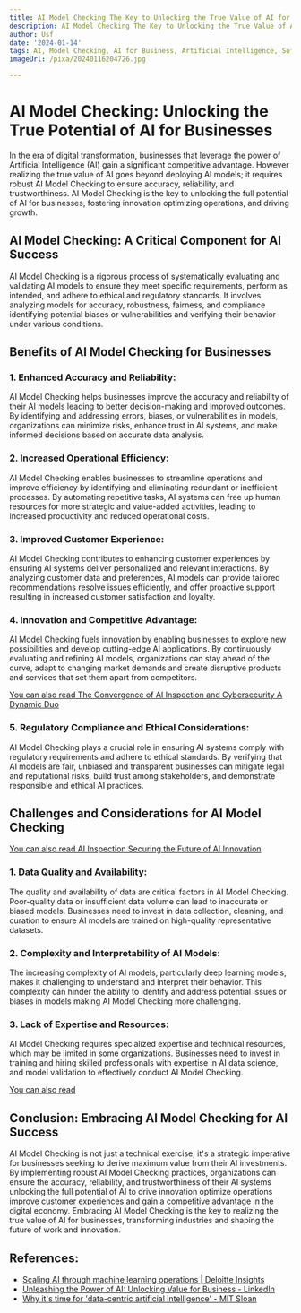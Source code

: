 ```yaml
---
title: AI Model Checking The Key to Unlocking the True Value of AI for Businesses
description: AI Model Checking The Key to Unlocking the True Value of AI for Businesses
author: Usf
date: '2024-01-14'
tags: AI, Model Checking, AI for Business, Artificial Intelligence, Software Verification
imageUrl: /pixa/20240116204726.jpg

---
```

# AI Model Checking: Unlocking the True Potential of AI for  Businesses

In the era of digital transformation,  businesses that leverage the power  of Artificial Intelligence (AI)  gain a significant competitive advantage. However realizing the true value of AI goes beyond deploying AI models; it requires robust AI Model Checking to ensure accuracy, reliability,  and trustworthiness. AI Model Checking is the key to unlocking the full potential of  AI for businesses, fostering innovation  optimizing operations, and driving growth.

## AI Model Checking: A Critical Component for AI Success

AI Model Checking is a rigorous process of systematically evaluating  and validating AI models to ensure they meet specific requirements, perform as intended, and adhere  to ethical and regulatory standards. It involves analyzing models for  accuracy, robustness, fairness, and compliance identifying potential biases  or vulnerabilities and verifying their behavior under  various conditions.

## Benefits of AI Model Checking  for Businesses

### 1. Enhanced Accuracy and Reliability:
AI Model Checking helps businesses improve the accuracy and reliability of their AI models leading to better decision-making and improved  outcomes. By identifying and addressing errors, biases, or vulnerabilities in models, organizations  can minimize  risks, enhance trust in AI systems, and make informed decisions based on accurate  data analysis.

###  2. Increased Operational Efficiency:
AI Model Checking enables businesses to streamline  operations and improve efficiency  by identifying and eliminating redundant or inefficient processes. By automating  repetitive tasks, AI systems can free up  human resources for more  strategic and value-added activities, leading to increased productivity and reduced operational costs.

### 3. Improved Customer Experience:
AI Model Checking  contributes to enhancing customer experiences by ensuring AI systems  deliver personalized and relevant interactions. By analyzing customer data and preferences, AI  models can provide tailored recommendations resolve issues efficiently, and  offer  proactive support resulting  in increased  customer satisfaction and loyalty.

### 4. Innovation and  Competitive Advantage:
AI Model  Checking fuels innovation by enabling businesses to explore new possibilities and develop cutting-edge  AI applications. By continuously  evaluating and refining AI models,  organizations can stay ahead of the curve, adapt to changing market  demands  and create disruptive products and services that set them apart from  competitors.

[You can also read The Convergence of AI Inspection and Cybersecurity A Dynamic Duo](The%20Convergence%20of%20AI%20Inspection%20and%20Cybersecurity%20A%20Dynamic%20Duo)


### 5. Regulatory Compliance and Ethical Considerations:
AI Model Checking plays a crucial role in ensuring AI systems comply with regulatory requirements and adhere to ethical standards. By verifying that AI models are fair, unbiased and transparent businesses  can mitigate legal and reputational risks, build trust among stakeholders, and demonstrate responsible and ethical AI practices.

##  Challenges  and  Considerations  for AI Model Checking

[You can also read AI Inspection Securing the Future of AI Innovation](AI%20Inspection%20Securing%20the%20Future%20of%20AI%20Innovation)


### 1. Data Quality and Availability:
The quality and availability of data  are critical factors in AI Model Checking. Poor-quality  data or insufficient data volume can lead to inaccurate or biased models. Businesses need to invest in data collection, cleaning, and curation to  ensure AI models are trained on high-quality representative  datasets.

### 2. Complexity and Interpretability of AI Models:
The increasing complexity of  AI models, particularly deep learning models, makes it challenging to understand and  interpret their behavior. This complexity can hinder the ability  to identify and  address potential issues or biases in models making  AI Model Checking more challenging.

### 3.  Lack of Expertise and  Resources:
AI Model Checking  requires specialized expertise and technical resources, which may be limited in some organizations. Businesses need to invest in training and hiring  skilled professionals with expertise in AI data science, and model validation to  effectively conduct AI Model Checking.

[You can also read  ]()


## Conclusion: Embracing AI Model Checking for AI Success

AI  Model Checking is not just a  technical exercise; it's a strategic imperative for businesses seeking to derive maximum value from their  AI investments. By implementing robust AI Model Checking practices, organizations can ensure the accuracy, reliability, and trustworthiness of their AI systems  unlocking the full potential of AI to drive innovation optimize operations improve customer experiences and gain a  competitive advantage in the digital economy. Embracing AI Model Checking is the key  to realizing the  true value of AI  for businesses, transforming industries and shaping the  future of work and innovation.

## References:
- [Scaling AI through machine learning operations | Deloitte Insights](https://www2.deloitte.com/xe/en/insights/focus/cognitive-technologies/ai-and-machine-learning.html)
- [Unleashing the Power of AI: Unlocking Value for Business - LinkedIn](https://www.linkedin.com/pulse/unleashing-power-ai-unlocking-value-business-anshuman-magazine)
- [Why it's time for 'data-centric artificial intelligence' - MIT Sloan](https://mitsloan.mit.edu/ideas-made-to-matter/why-its-time-data-centric-artificial-intelligence)
